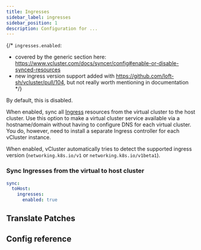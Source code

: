 ```yaml
---
title: Ingresses
sidebar_label: ingresses
sidebar_position: 1
description: Configuration for ...
---
```



{/*
`ingresses.enabled`:
- covered by the generic section here: https://www.vcluster.com/docs/syncer/config#enable-or-disable-synced-resources
- new ingress version support added with https://github.com/loft-sh/vcluster/pull/104, but not really worth mentioning in documentation
*/}

By default, this is disabled.

When enabled, sync all [Ingress](https://kubernetes.io/docs/concepts/services-networking/ingress/) resources from the virtual cluster to the host cluster. Use this option to make a virtual cluster service available via a hostname/domain without having to configure DNS for each virtual cluster. You do, however, need to install a separate Ingress controller for each vCluster instance.

When enabled, vCluster automatically tries to detect the supported ingress version (`networking.k8s.io/v1` or `networking.k8s.io/v1beta1`).

### Sync Ingresses from the virtual to host cluster

```YAML
sync:
  toHost:
    ingresses:
      enabled: true
```

## Translate Patches

<TranslatePatches resource="ingresses" path="spec.rules[*].host" />

## Config reference

<Ingress/>
